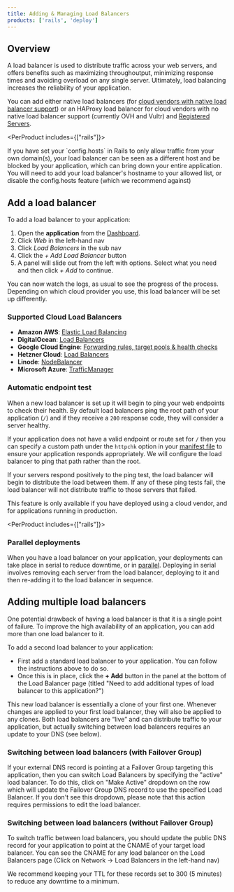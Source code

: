 ```yaml
---
title: Adding & Managing Load Balancers
products: ['rails', 'deploy']
---
```


## Overview 

A load balancer is used to distribute traffic across your web servers, and offers benefits such as maximizing throughoutput, minimizing response times and avoiding overload on any single server. Ultimately, load balancing increases the reliability of your application.

You can add either native load balancers (for [cloud vendors with native load balancer support](#supported-cloud-load-balancers)) or an HAProxy load balancer for cloud vendors with no native load balancer support (currently OVH and Vultr) and [Registered Servers](/:product/:version?/servers/registered-servers).

<PerProduct includes={["rails"]}>

<Callout type="warning" title="Check your config.hosts">
If you have set your `config.hosts` in Rails to only allow traffic from your own domain(s), your load balancer can be seen as a different host and be blocked by your application, which can bring down your entire application. You will need to add your load balancer's hostname to your allowed list, or disable the config.hosts feature (which we recommend against)
</Callout>

</PerProduct>

## Add a load balancer

To add a load balancer to your application: 

1. Open the **application** from the [Dashboard](https://app.cloud66.com/dashboard).
2. Click *Web* in the left-hand nav 
3. Click *Load Balancers* in the sub nav
3. Click the *+ Add Load Balancer* button
4. A panel will slide out from the left with options. Select what you need and then click *+ Add* to continue.

You can now watch the logs, as usual to see the progress of the process. Depending on which cloud provider you use, this load balancer will be set up differently.

### Supported Cloud Load Balancers

- **Amazon AWS**: [Elastic Load Balancing](https://aws.amazon.com/elasticloadbalancing/)
- **DigitalOcean**: [Load Balancers](https://docs.digitalocean.com/products/networking/load-balancers/)
- **Google Cloud Engine**: [Forwarding rules, target pools & health checks](https://developers.google.com/compute/docs/load-balancing/)
- **Hetzner Cloud**: [Load Balancers](https://docs.hetzner.com/cloud/load-balancers/overview)
- **Linode**: [NodeBalancer](https://www.linode.com/nodebalancers/)
- **Microsoft Azure**: [TrafficManager](https://docs.microsoft.com/en-us/azure/traffic-manager/)

### Automatic endpoint test

When a new load balancer is set up it will begin to ping your web endpoints to check their health. By default load balancers ping the root path of your application (`/`) and if they receive a `200` response code, they will consider a server healthy.

If your application does not have a valid endpoint or route set for `/` then you can specify a custom path under the `httpchk` option in your [manifest file](/:product/:version?/manifest/_load-balancer-others) to ensure your application responds appropriately. We will configure the load balancer to ping that path rather than the root.

If your servers respond positively to the ping test, the load balancer will begin to distribute the load between them. If any of these ping tests fail, the load balancer will not distribute traffic to those servers that failed.

<Callout type="info" title="Cloud vendors only">
This feature is only available if you have deployed using a cloud vendor, and for applications running in production.
</Callout>

<PerProduct includes={["rails"]}>
### Parallel deployments

When you have a load balancer on your application, your deployments can take place in serial to reduce downtime, or in [parallel](/:product/:version?/deployment/parallel-deployment). Deploying in serial involves removing each server from the load balancer, deploying to it and then re-adding it to the load balancer in sequence.
</PerProduct>

## Adding multiple load balancers

One potential drawback of having a load balancer is that it is a single point of failure. To improve the high availability of an application, you can add more than one load balancer to it.

To add a second load balancer to your application:

* First add a standard load balancer to your application. You can follow the instructions above to do so. 
* Once this is in place, click the **+ Add** button in the panel at the bottom of the Load Balancer page (titled "Need to add additional types of load balancer to this application?")

This new load balancer is essentially a clone of your first one. Whenever changes are applied to your first load balancer, they will also be applied to any clones. Both load balancers are “live” and can distribute traffic to your application, but actually switching between load balancers requires an update to your DNS (see below).

### Switching between load balancers (with Failover Group)

If your external DNS record is pointing at a Failover Group targeting this application, then you can switch Load Balancers by specifying the "active" load balancer. To do this, click on "Make Active" dropdown on the row which will update the Failover Group DNS record to use the specified Load Balancer. If you don't see this dropdown, please note that this action requires permissions to edit the load balancer.

### Switching between load balancers (without Failover Group)

To switch traffic between load balancers, you should update the public DNS record for your application to point at the CNAME of your target load balancer. You can see the CNAME for any load balancer on the Load Balancers page (Click on Network &rarr; Load Balancers in the left-hand nav)

We recommend keeping your TTL for these records set to 300 (5 minutes) to reduce any downtime to a minimum.


